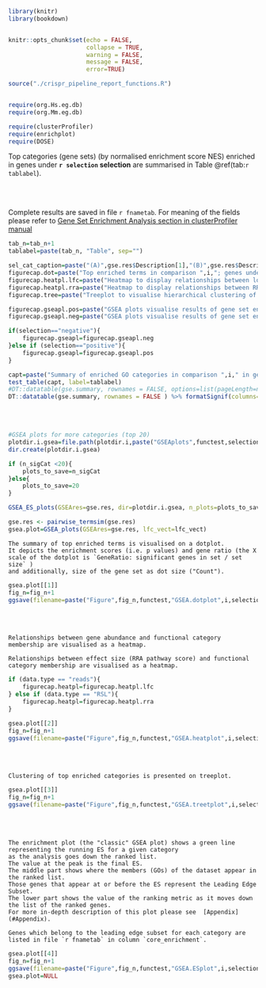<!-- 
This is a child document for presentation of GSEA in RRA results (Mageck)
to be used with crispr_pipeline_report_v0.4.Rmd and crispr_report_rra.Rmd
 -->



```r

library(knitr)
library(bookdown)


knitr::opts_chunk$set(echo = FALSE, 
                      collapse = TRUE, 
                      warning = FALSE, 
                      message = FALSE,
                      error=TRUE)

source("./crispr_pipeline_report_functions.R")


require(org.Hs.eg.db)
require(org.Mm.eg.db)

require(clusterProfiler)
require(enrichplot)
require(DOSE)

```





Top categories (gene sets) (by normalised enrichment score NES) enriched in genes under **`r selection` selection** are summarised in Table  \@ref(tab:`r tablabel`).


<br />
<br />

Complete results are saved in file `r fnametab`. For meaning of the fields please refer to 
[Gene Set Enrichment Analysis section in clusterProfiler manual](https://yulab-smu.top/biomedical-knowledge-mining-book/enrichment-overview.html#gsea-algorithm)



```r
tab_n=tab_n+1
tablabel=paste(tab_n, "Table", sep="")

sel_cat_caption=paste("(A)",gse.res$Description[1],"(B)",gse.res$Description[2],"(C)",gse.res$Description[3],"(D)",gse.res$Description[4],"(E)",gse.res$Description[5],"(F)",gse.res$Description[6],sep=" ")
figurecap.dot=paste("Top enriched terms in comparison ",i,"; genes under ",selection," selection. Sorted by effect size (normalised enrichment score, NES).",sep="")
figurecap.heatpl.lfc=paste("Heatmap to display relationships between log fold change at a gene level and functional category membership in comparison ",i,"; genes under ",selection," selection.",sep="")
figurecap.heatpl.rra=paste("Heatmap to display relationships between RRA pathway score and functional category membership in comparison ",i,"; genes under ",selection," selection.",sep="")
figurecap.tree=paste("Treeplot to visualise hierarchical clustering of enriched categories in comparison ",i,"; genes under ",selection," selection. Number of genes - number of genes in set; Color - FDR.",sep="")

figurecap.gseapl.pos=paste("GSEA plots visualise results of gene set enrichment analysis in comparison ",i,"; genes under ",selection," selection. Shown are top 6 categories (by FDR): ",sel_cat_caption,". Rank in ordered data set is by log2FC.",sep="")
figurecap.gseapl.neg=paste("GSEA plots visualise results of gene set enrichment analysis in comparison ",i,"; genes under ",selection," selection. Shown are top 6 categories (by FDR): ",sel_cat_caption,". Rank in ordered data set is by - log2FC.",sep="")

if(selection=="negative"){
	figurecap.gseapl=figurecap.gseapl.neg
}else if (selection=="positive"){
	figurecap.gseapl=figurecap.gseapl.pos
}

```

```r
capt=paste("Summary of enriched GO categories in comparison ",i," in genes under ",selection," selection. Shown are top 20 categories (by \"NES\").", sep="")
test_table(capt, label=tablabel)
#DT::datatable(gse.summary, rownames = FALSE, options=list(pageLength=n_sigCat) ) %>% formatSignif(columns=c('p.adjust'), digits=3)%>% formatSignif(columns=c('NES'), digits=4)
DT::datatable(gse.summary, rownames = FALSE ) %>% formatSignif(columns=c('p.adjust'), digits=3)%>% formatSignif(columns=c('NES'), digits=4)
```



<br />
<br />

```r
#GSEA plots for more categories (top 20)
plotdir.i.gsea=file.path(plotdir.i,paste("GSEAplots",functest,selection,sep="."))
dir.create(plotdir.i.gsea)

if (n_sigCat <20){
	plots_to_save=n_sigCat
}else{
	plots_to_save=20
}

GSEA_ES_plots(GSEAres=gse.res, dir=plotdir.i.gsea, n_plots=plots_to_save,sel=selection)
```


```r
gse.res <- pairwise_termsim(gse.res)
gsea.plot=GSEA_plots(GSEAres=gse.res, lfc_vect=lfc_vect)
```


```asis
The summary of top enriched terms is visualised on a dotplot.
It depicts the enrichment scores (i.e. p values) and gene ratio (the X scale of the dotplot is `GeneRatio: significant genes in set / set size` ) 
and additionally, size of the gene set as dot size ("Count").
```




```r
gsea.plot[[1]]
fig_n=fig_n+1
ggsave(filename=paste("Figure",fig_n,functest,"GSEA.dotplot",i,selection,"pdf",sep="."),path=plotdir.i,device="pdf")
```


<br />
<br />

```asis
Relationships between gene abundance and functional category membership are visualised as a heatmap.
```

```asis
Relationships between effect size (RRA pathway score) and functional category membership are visualised as a heatmap.
```


```r
if (data.type == "reads"){
	figurecap.heatpl=figurecap.heatpl.lfc
} else if (data.type == "RSL"){
	figurecap.heatpl=figurecap.heatpl.rra
}
```


```r
gsea.plot[[2]]
fig_n=fig_n+1
ggsave(filename=paste("Figure",fig_n,functest,"GSEA.heatplot",i,selection,"pdf",sep="."),path=plotdir.i,device="pdf")
```



<br />
<br />

```asis
Clustering of top enriched categories is presented on treeplot.
```


```r
gsea.plot[[3]]
fig_n=fig_n+1
ggsave(filename=paste("Figure",fig_n,functest,"GSEA.treetplot",i,selection,"pdf",sep="."),path=plotdir.i,device="pdf")

```


<br />
<br />

```asis
The enrichment plot (the "classic" GSEA plot) shows a green line representing the running ES for a given category 
as the analysis goes down the ranked list. 
The value at the peak is the final ES. 
The middle part shows where the members (GOs) of the dataset appear in the ranked list. 
Those genes that appear at or before the ES represent the Leading Edge Subset. 
The lower part shows the value of the ranking metric as it moves down the list of the ranked genes.
For more in-depth description of this plot please see  [Appendix](#Appendix).

Genes which belong to the leading edge subset for each category are listed in file `r fnametab` in column `core_enrichment`.
```



```r
gsea.plot[[4]]
fig_n=fig_n+1
ggsave(filename=paste("Figure",fig_n,functest,"GSEA.ESplot",i,selection,"pdf",sep="."),path=plotdir.i,device="pdf")
gsea.plot=NULL
```



